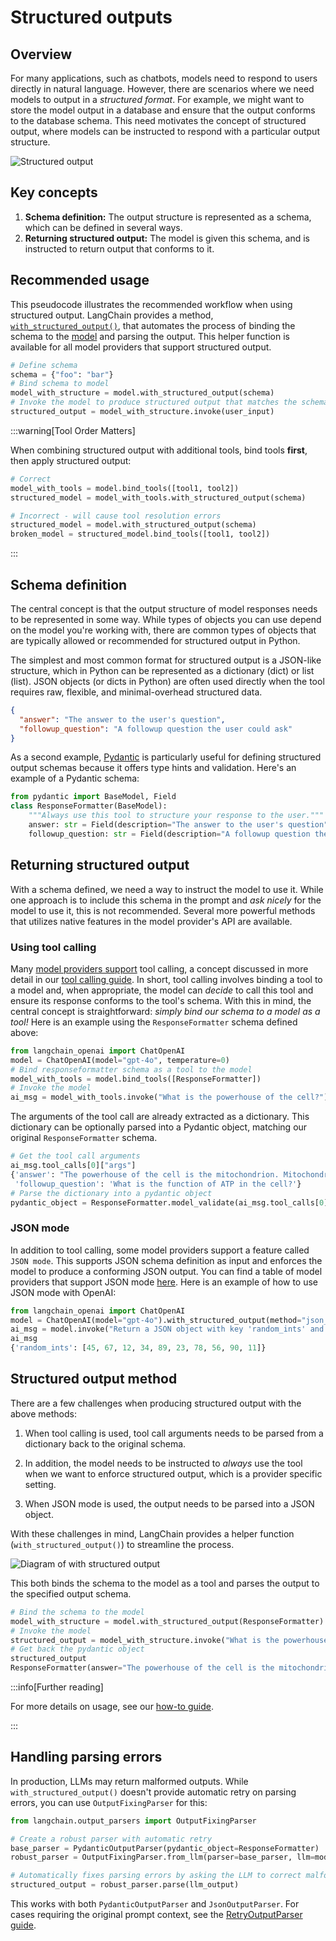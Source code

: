 # Structured outputs

## Overview

For many applications, such as chatbots, models need to respond to users directly in natural language.
However, there are scenarios where we need models to output in a *structured format*.
For example, we might want to store the model output in a database and ensure that the output conforms to the database schema.
This need motivates the concept of structured output, where models can be instructed to respond with a particular output structure.

![Structured output](/img/structured_output.png)

## Key concepts

1. **Schema definition:** The output structure is represented as a schema, which can be defined in several ways.<br/>
2. **Returning structured output:** The model is given this schema, and is instructed to return output that conforms to it.

## Recommended usage

This pseudocode illustrates the recommended workflow when using structured output.
LangChain provides a method, [`with_structured_output()`](/docs/how_to/structured_output/#the-with_structured_output-method), that automates the process of binding the schema to the [model](/docs/concepts/chat_models/) and parsing the output.
This helper function is available for all model providers that support structured output.

```python
# Define schema
schema = {"foo": "bar"}
# Bind schema to model
model_with_structure = model.with_structured_output(schema)
# Invoke the model to produce structured output that matches the schema
structured_output = model_with_structure.invoke(user_input)
```

:::warning[Tool Order Matters]

When combining structured output with additional tools, bind tools **first**, then apply structured output:

```python
# Correct
model_with_tools = model.bind_tools([tool1, tool2])
structured_model = model_with_tools.with_structured_output(schema)

# Incorrect - will cause tool resolution errors
structured_model = model.with_structured_output(schema)
broken_model = structured_model.bind_tools([tool1, tool2])
```

:::

## Schema definition

The central concept is that the output structure of model responses needs to be represented in some way.
While types of objects you can use depend on the model you're working with, there are common types of objects that are typically allowed or recommended for structured output in Python.

The simplest and most common format for structured output is a JSON-like structure, which in Python can be represented as a dictionary (dict) or list (list).
JSON objects (or dicts in Python) are often used directly when the tool requires raw, flexible, and minimal-overhead structured data.

```json
{
  "answer": "The answer to the user's question",
  "followup_question": "A followup question the user could ask"
}
```

As a second example, [Pydantic](https://docs.pydantic.dev/latest/) is particularly useful for defining structured output schemas because it offers type hints and validation.
Here's an example of a Pydantic schema:

```python
from pydantic import BaseModel, Field
class ResponseFormatter(BaseModel):
    """Always use this tool to structure your response to the user."""
    answer: str = Field(description="The answer to the user's question")
    followup_question: str = Field(description="A followup question the user could ask")

```

## Returning structured output

With a schema defined, we need a way to instruct the model to use it.
While one approach is to include this schema in the prompt and *ask nicely* for the model to use it, this is not recommended.
Several more powerful methods that utilizes native features in the model provider's API are available.

### Using tool calling

Many [model providers support](/docs/integrations/chat/) tool calling, a concept discussed in more detail in our [tool calling guide](/docs/concepts/tool_calling/).
In short, tool calling involves binding a tool to a model and, when appropriate, the model can *decide* to call this tool and ensure its response conforms to the tool's schema.
With this in mind, the central concept is straightforward: *simply bind our schema to a model as a tool!*
Here is an example using the `ResponseFormatter` schema defined above:

```python
from langchain_openai import ChatOpenAI
model = ChatOpenAI(model="gpt-4o", temperature=0)
# Bind responseformatter schema as a tool to the model
model_with_tools = model.bind_tools([ResponseFormatter])
# Invoke the model
ai_msg = model_with_tools.invoke("What is the powerhouse of the cell?")
```

The arguments of the tool call are already extracted as a dictionary.
This dictionary can be optionally parsed into a Pydantic object, matching our original `ResponseFormatter` schema.

```python
# Get the tool call arguments
ai_msg.tool_calls[0]["args"]
{'answer': "The powerhouse of the cell is the mitochondrion. Mitochondria are organelles that generate most of the cell's supply of adenosine triphosphate (ATP), which is used as a source of chemical energy.",
 'followup_question': 'What is the function of ATP in the cell?'}
# Parse the dictionary into a pydantic object
pydantic_object = ResponseFormatter.model_validate(ai_msg.tool_calls[0]["args"])
```

### JSON mode

In addition to tool calling, some model providers support a feature called `JSON mode`.
This supports JSON schema definition as input and enforces the model to produce a conforming JSON output.
You can find a table of model providers that support JSON mode [here](/docs/integrations/chat/).
Here is an example of how to use JSON mode with OpenAI:

```python
from langchain_openai import ChatOpenAI
model = ChatOpenAI(model="gpt-4o").with_structured_output(method="json_mode")
ai_msg = model.invoke("Return a JSON object with key 'random_ints' and a value of 10 random ints in [0-99]")
ai_msg
{'random_ints': [45, 67, 12, 34, 89, 23, 78, 56, 90, 11]}
```

## Structured output method

There are a few challenges when producing structured output with the above methods:

1. When tool calling is used, tool call arguments needs to be parsed from a dictionary back to the original schema.<br/>

2. In addition, the model needs to be instructed to *always* use the tool when we want to enforce structured output, which is a provider specific setting.<br/>

3. When JSON mode is used, the output needs to be parsed into a JSON object.

With these challenges in mind, LangChain provides a helper function (`with_structured_output()`) to streamline the process.

![Diagram of with structured output](/img/with_structured_output.png)

This both binds the schema to the model as a tool and parses the output to the specified output schema.

```python
# Bind the schema to the model
model_with_structure = model.with_structured_output(ResponseFormatter)
# Invoke the model
structured_output = model_with_structure.invoke("What is the powerhouse of the cell?")
# Get back the pydantic object
structured_output
ResponseFormatter(answer="The powerhouse of the cell is the mitochondrion. Mitochondria are organelles that generate most of the cell's supply of adenosine triphosphate (ATP), which is used as a source of chemical energy.", followup_question='What is the function of ATP in the cell?')
```

:::info[Further reading]

For more details on usage, see our [how-to guide](/docs/how_to/structured_output/#the-with_structured_output-method).

:::

## Handling parsing errors

In production, LLMs may return malformed outputs. While `with_structured_output()` doesn't provide automatic retry on parsing errors, you can use `OutputFixingParser` for this:

```python
from langchain.output_parsers import OutputFixingParser

# Create a robust parser with automatic retry
base_parser = PydanticOutputParser(pydantic_object=ResponseFormatter)
robust_parser = OutputFixingParser.from_llm(parser=base_parser, llm=model)

# Automatically fixes parsing errors by asking the LLM to correct malformed outputs
structured_output = robust_parser.parse(llm_output)
```

This works with both `PydanticOutputParser` and `JsonOutputParser`. For cases requiring the original prompt context, see the [RetryOutputParser guide](/docs/how_to/output_parser_retry).
